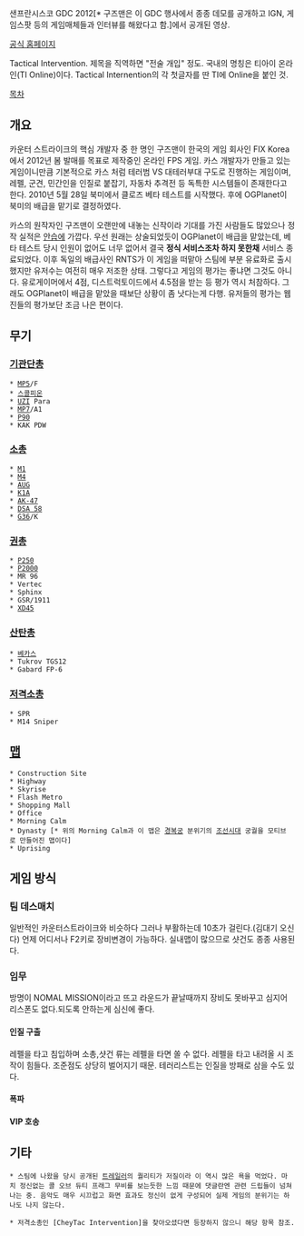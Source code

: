{{{#!html
<embed src="http://media.mtvnservices.com/mgid:moses:video:gametrailers.com:727956" width="512" height="288" type="application/x-shockwave-flash" allowFullScreen="true" allowScriptAccess="always" base="." flashVars=""></embed>
}}}
샌프란시스코 GDC 2012[* 구즈맨은 이 GDC 행사에서 종종 데모를 공개하고 IGN, 게임스팟 등의 게임매체들과 인터뷰를 해왔다고 함.]에서 공개된 영상.

[http://www.tactical-intervention.com 공식 홈페이지]

Tactical Intervention. 제목을 직역하면 "전술 개입" 정도. 국내의 명칭은 티아이 온라인(TI Online)이다. Tactical Internention의 각 첫글자를 딴 TI에 Online을 붙인 것.

[[목차]]

== 개요 ==
카운터 스트라이크의 핵심 개발자 중 한 명인 구즈맨이 한국의 게임 회사인 FIX Korea에서 2012년 봄 발매를 목표로 제작중인 온라인 FPS 게임. 카스 개발자가 만들고 있는 게임이니만큼 기본적으로 카스 처럼 테러범 VS 대테러부대 구도로 진행하는 게임이며, 레펠, 군견, 민간인을 인질로 붙잡기, 자동차 추격전 등 독특한 시스템들이 존재한다고 한다. 2010년 5월 28일 북미에서 클로즈 베타 테스트를 시작했다. 후에 OGPlanet이 북미의 배급을 맡기로 결정하였다.

카스의 원작자인 구즈맨이 오랜만에 내놓는 신작이라 기대를 가진 사람들도 많았으나 정작 실적은 [[안습]]에 가깝다. 우선 원래는 상술되었듯이 OGPlanet이 배급을 맡았는데, 베타 테스트 당시 인원이 없어도 너무 없어서 결국 '''정식 서비스조차 하지 못한채''' 서비스 종료되었다. 이후 독일의 배급사인 RNTS가 이 게임을 떠맡아 스팀에 부분 유료화로 출시했지만 유저수는 여전히 매우 저조한 상태. 그렇다고 게임의 평가는 좋냐면 그것도 아니다. 유로게이머에서 4점, 디스트럭토이드에서 4.5점을 받는 등 평가 역시 처참하다. 그래도 OGPlanet이 배급을 맡았을 때보단 상황이 좀 낫다는게 다행. 유저들의 평가는 웹진들의 평가보단 조금 나은 편이다.

== 무기 ==
=== [[기관단총]] ===
 * [[MP5]]/F
 * [[스콜피온]]
 * [[UZI]] Para
 * [[MP7]]/A1
 * [[P90]]
 * KAK PDW

=== [[소총]] ===
 * [[M1]]
 * [[M4]]
 * [[AUG]]
 * [[K1]]A
 * [[AK-47]]
 * [[DSA 58]]
 * [[G36]]/K

=== [[권총]] ===
 * [[P250]]
 * [[P2000]]
 * MR 96
 * Vertec
 * Sphinx
 * GSR/1911
 * [[XD45]]

=== [[산탄총]] ===
 * [[베카스]]
 * Tukrov TGS12
 * Gabard FP-6

=== [[저격소총]] ===
 * SPR
 * M14 Sniper

== [[맵]] ==
 * Construction Site
 * Highway
 * Skyrise
 * Flash Metro
 * Shopping Mall
 * Office
 * Morning Calm
 * Dynasty [* 위의 Morning Calm과 이 맵은 [[경복궁]] 분위기의 [[조선]]시대 궁궐을 모티브로 만들어진 맵이다]
 * Uprising

== 게임 방식 ==
=== 팀 데스매치 ===
일반적인 카운터스트라이크와 비슷하다 그러나 부활하는데 10초가 걸린다.(김대기 오신다)
언제 어디서나 F2키로 장비변경이 가능하다.
실내맵이 많으므로 샷건도 종종 사용된다.
=== 임무 ===
방명이 NOMAL MISSION이라고 뜨고 라운드가 끝날때까지 장비도 못바꾸고 심지어 리스폰도 없다.되도록 안하는게 심신에 좋다.
==== 인질 구출 ====
레펠을 타고 침입하며 소총,샷건 류는 레펠을 타면 쏠 수 없다.
레펠을 타고 내려올 시 조작이 힘들다. 조준점도 상당히 벌어지기 때문.
테러리스트는 인질을 방패로 삼을 수도 있다.
==== 폭파 ====
==== VIP 호송 ====

== 기타 ==
 * 스팀에 나왔을 당시 공개된 [http://youtu.be/Ht_csZlgz5M 트레일러]의 퀄리티가 저질이라 이 역시 많은 욕을 먹었다. 마치 정신없는 콜 오브 듀티 프래그 무비를 보는듯한 느낌 때문에 댓글란엔 관련 드립들이 넘쳐나는 중. 음악도 매우 시끄럽고 화면 효과도 정신이 없게 구성되어 실제 게임의 분위기는 하나도 나지 않는다.

 * 저격소총인 [CheyTac Intervention]을 찾아오셨다면 등장하지 않으니 해당 항목 참조.
